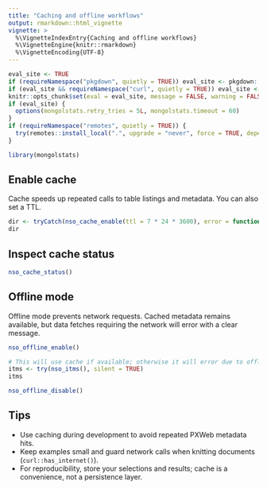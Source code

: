 ```yaml
---
title: "Caching and offline workflows"
output: rmarkdown::html_vignette
vignette: >
  %\VignetteIndexEntry{Caching and offline workflows}
  %\VignetteEngine{knitr::rmarkdown}
  %\VignetteEncoding{UTF-8}
---
```


```r
eval_site <- TRUE
if (requireNamespace("pkgdown", quietly = TRUE)) eval_site <- pkgdown::in_pkgdown()
if (eval_site && requireNamespace("curl", quietly = TRUE)) eval_site <- curl::has_internet()
knitr::opts_chunk$set(eval = eval_site, message = FALSE, warning = FALSE, error = FALSE)
if (eval_site) {
  options(mongolstats.retry_tries = 5L, mongolstats.timeout = 60)
}
if (requireNamespace("remotes", quietly = TRUE)) {
  try(remotes::install_local(".", upgrade = "never", force = TRUE, dependencies = FALSE), silent = TRUE)
}
```

```r
library(mongolstats)
```

## Enable cache

Cache speeds up repeated calls to table listings and metadata. You can also set a TTL.

```r
dir <- tryCatch(nso_cache_enable(ttl = 7 * 24 * 3600), error = function(e) NULL)
dir
```

## Inspect cache status

```r
nso_cache_status()
```

## Offline mode

Offline mode prevents network requests. Cached metadata remains available, but data fetches requiring the network will error with a clear message.

```r
nso_offline_enable()

# This will use cache if available; otherwise it will error due to offline mode
itms <- try(nso_itms(), silent = TRUE)
itms

nso_offline_disable()
```

## Tips

- Use caching during development to avoid repeated PXWeb metadata hits.
- Keep examples small and guard network calls when knitting documents (`curl::has_internet()`).
- For reproducibility, store your selections and results; cache is a convenience, not a persistence layer.
